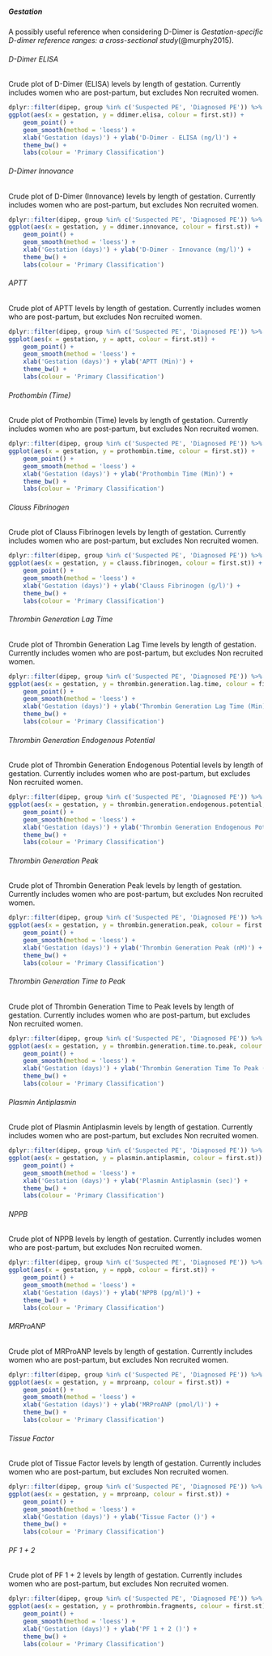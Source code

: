 ##### Gestation  {.tabset .tabset-fade .tabset-pills}

A possibly useful reference when considering D-Dimer is *Gestation-specific D-dimer reference ranges: a cross-sectional study*(@murphy2015).

###### D-Dimer ELISA

Crude plot of D-Dimer (ELISA) levels by length of gestation.  Currently includes women who are post-partum, but excludes Non recruited women.

```r
dplyr::filter(dipep, group %in% c('Suspected PE', 'Diagnosed PE')) %>%
ggplot(aes(x = gestation, y = ddimer.elisa, colour = first.st)) +
    geom_point() +
    geom_smooth(method = 'loess') +
    xlab('Gestation (days)') + ylab('D-Dimer - ELISA (ng/l)') +
    theme_bw() +
    labs(colour = 'Primary Classification')

```

###### D-Dimer Innovance

Crude plot of D-Dimer (Innovance) levels by length of gestation.  Currently includes women who are post-partum, but excludes Non recruited women.

```r
dplyr::filter(dipep, group %in% c('Suspected PE', 'Diagnosed PE')) %>%
ggplot(aes(x = gestation, y = ddimer.innovance, colour = first.st)) +
    geom_point() +
    geom_smooth(method = 'loess') +
    xlab('Gestation (days)') + ylab('D-Dimer - Innovance (mg/l)') +
    theme_bw() +
    labs(colour = 'Primary Classification')


```

###### APTT

Crude plot of APTT levels by length of gestation.  Currently includes women who are post-partum, but excludes Non recruited women.

```r
dplyr::filter(dipep, group %in% c('Suspected PE', 'Diagnosed PE')) %>%
ggplot(aes(x = gestation, y = aptt, colour = first.st)) +
    geom_point() +
    geom_smooth(method = 'loess') +
    xlab('Gestation (days)') + ylab('APTT (Min)') +
    theme_bw() +
    labs(colour = 'Primary Classification')


```

###### Prothombin (Time)

Crude plot of Prothombin (Time) levels by length of gestation.  Currently includes women who are post-partum, but excludes Non recruited women.

```r
dplyr::filter(dipep, group %in% c('Suspected PE', 'Diagnosed PE')) %>%
ggplot(aes(x = gestation, y = prothombin.time, colour = first.st)) +
    geom_point() +
    geom_smooth(method = 'loess') +
    xlab('Gestation (days)') + ylab('Prothombin Time (Min)') +
    theme_bw() +
    labs(colour = 'Primary Classification')


```

###### Clauss Fibrinogen

Crude plot of Clauss Fibrinogen levels by length of gestation.  Currently includes women who are post-partum, but excludes Non recruited women.

```r
dplyr::filter(dipep, group %in% c('Suspected PE', 'Diagnosed PE')) %>%
ggplot(aes(x = gestation, y = clauss.fibrinogen, colour = first.st)) +
    geom_point() +
    geom_smooth(method = 'loess') +
    xlab('Gestation (days)') + ylab('Clauss Fibrinogen (g/l)') +
    theme_bw() +
    labs(colour = 'Primary Classification')

```

###### Thrombin Generation Lag Time

Crude plot of Thrombin Generation Lag Time levels by length of gestation.  Currently includes women who are post-partum, but excludes Non recruited women.

```r
dplyr::filter(dipep, group %in% c('Suspected PE', 'Diagnosed PE')) %>%
ggplot(aes(x = gestation, y = thrombin.generation.lag.time, colour = first.st)) +
    geom_point() +
    geom_smooth(method = 'loess') +
    xlab('Gestation (days)') + ylab('Thrombin Generation Lag Time (Min)') +
    theme_bw() +
    labs(colour = 'Primary Classification')


```

###### Thrombin Generation Endogenous Potential

Crude plot of Thrombin Generation Endogenous Potential levels by length of gestation.  Currently includes women who are post-partum, but excludes Non recruited women.

```r
dplyr::filter(dipep, group %in% c('Suspected PE', 'Diagnosed PE')) %>%
ggplot(aes(x = gestation, y = thrombin.generation.endogenous.potential, colour = first.st)) +
    geom_point() +
    geom_smooth(method = 'loess') +
    xlab('Gestation (days)') + ylab('Thrombin Generation Endogenous Potential (Min)') +
    theme_bw() +
    labs(colour = 'Primary Classification')


```

###### Thrombin Generation Peak

Crude plot of Thrombin Generation Peak levels by length of gestation.  Currently includes women who are post-partum, but excludes Non recruited women.

```r
dplyr::filter(dipep, group %in% c('Suspected PE', 'Diagnosed PE')) %>%
ggplot(aes(x = gestation, y = thrombin.generation.peak, colour = first.st)) +
    geom_point() +
    geom_smooth(method = 'loess') +
    xlab('Gestation (days)') + ylab('Thrombin Generation Peak (nM)') +
    theme_bw() +
    labs(colour = 'Primary Classification')


```

###### Thrombin Generation Time to Peak

Crude plot of Thrombin Generation Time to Peak levels by length of gestation.  Currently includes women who are post-partum, but excludes Non recruited women.

```r
dplyr::filter(dipep, group %in% c('Suspected PE', 'Diagnosed PE')) %>%
ggplot(aes(x = gestation, y = thrombin.generation.time.to.peak, colour = first.st)) +
    geom_point() +
    geom_smooth(method = 'loess') +
    xlab('Gestation (days)') + ylab('Thrombin Generation Time To Peak (Min)') +
    theme_bw() +
    labs(colour = 'Primary Classification')


```

###### Plasmin Antiplasmin

Crude plot of Plasmin Antiplasmin levels by length of gestation.  Currently includes women who are post-partum, but excludes Non recruited women.

```r
dplyr::filter(dipep, group %in% c('Suspected PE', 'Diagnosed PE')) %>%
ggplot(aes(x = gestation, y = plasmin.antiplasmin, colour = first.st)) +
    geom_point() +
    geom_smooth(method = 'loess') +
    xlab('Gestation (days)') + ylab('Plasmin Antiplasmin (sec)') +
    theme_bw() +
    labs(colour = 'Primary Classification')


```

###### NPPB

Crude plot of NPPB levels by length of gestation.  Currently includes women who are post-partum, but excludes Non recruited women.

```r
dplyr::filter(dipep, group %in% c('Suspected PE', 'Diagnosed PE')) %>%
ggplot(aes(x = gestation, y = nppb, colour = first.st)) +
    geom_point() +
    geom_smooth(method = 'loess') +
    xlab('Gestation (days)') + ylab('NPPB (pg/ml)') +
    theme_bw() +
    labs(colour = 'Primary Classification')


```

###### MRProANP

Crude plot of MRProANP levels by length of gestation.  Currently includes women who are post-partum, but excludes Non recruited women.

```r
dplyr::filter(dipep, group %in% c('Suspected PE', 'Diagnosed PE')) %>%
ggplot(aes(x = gestation, y = mrproanp, colour = first.st)) +
    geom_point() +
    geom_smooth(method = 'loess') +
    xlab('Gestation (days)') + ylab('MRProANP (pmol/l)') +
    theme_bw() +
    labs(colour = 'Primary Classification')


```

###### Tissue Factor

Crude plot of Tissue Factor levels by length of gestation.  Currently includes women who are post-partum, but excludes Non recruited women.

```r
dplyr::filter(dipep, group %in% c('Suspected PE', 'Diagnosed PE')) %>%
ggplot(aes(x = gestation, y = mrproanp, colour = first.st)) +
    geom_point() +
    geom_smooth(method = 'loess') +
    xlab('Gestation (days)') + ylab('Tissue Factor ()') +
    theme_bw() +
    labs(colour = 'Primary Classification')


```

###### PF 1 + 2

Crude plot of PF 1 + 2 levels by length of gestation.  Currently includes women who are post-partum, but excludes Non recruited women.

```r
dplyr::filter(dipep, group %in% c('Suspected PE', 'Diagnosed PE')) %>%
ggplot(aes(x = gestation, y = prothrombin.fragments, colour = first.st)) +
    geom_point() +
    geom_smooth(method = 'loess') +
    xlab('Gestation (days)') + ylab('PF 1 + 2 ()') +
    theme_bw() +
    labs(colour = 'Primary Classification')


```
